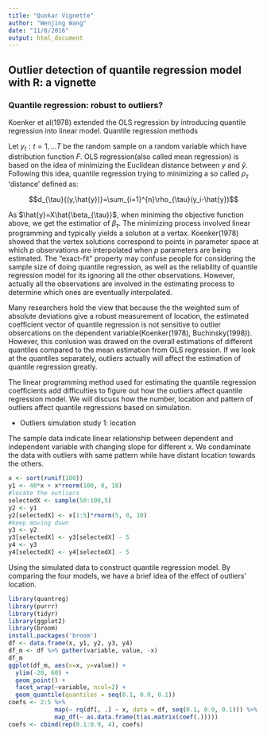 ```yaml
---
title: "Quokar Vignette"
author: "Wenjing Wang"
date: "11/8/2016"
output: html_document
---
```


## Outlier detection of quantile regression model with R: a vignette
### Quantile regression: robust to outliers?

Koenker et al(1978) extended the OLS regression by introducing quantile regression into linear model. Quantile regression methods 

Let ${y_{t}:t=1,...T}$ be the random sample on a random variable which have distribution function $F$. OLS regression(also called mean regression) is based on the idea of minimizing the Euclidean distance between $y$ and $\hat{y}$. Following this idea, quantile regression trying to minimizing a so called $\rho_{\tau}$ 'distance' defined as:

$$d_{\tau}{(y,\hat{y})}=\sum_{i=1}^{n}\rho_{\tau}(y_i-\hat{y})$$

As $\hat{y}=X\hat{\beta_{\tau}}$, when miniming the objective function above, we get the estimatior of $\beta_\tau$. The minimizing process involved linear programming and typically yields a solution at a vertax. Koenker(1978) showed that the vertex solutions correspond to points in parameter space at which $p$ observations are interpolated when $p$ parameters are being estimated. The "exact-fit" property may confuse people for considering the sample size of doing quantile regression, as well as the reliability of quantile regression model for its ignoring all the other observations. However, actually all the observations are involved in the estimating process to determine which ones are eventually interpolated. 

Many researchers hold the view that because the the weighted sum of absolute deviations give a robust measurement of location, the estimated coefficient vector of quantile regression is not sensitive to outlier obsercations on the dependent variable(Koenker(1978), Buchinsky(1998)). However, this conlusion was drawed on the overall estimations of different quantiles compared to the mean estimation from OLS regression. If we look at the quantiles separately, outliers actually will affect the estimation of quantile regression greatly. 

The linear programming method used for estimating the quantile regression coefficients add difficulties to figure out how the outliers affect quantile regression model. We will discuss how the number, location and pattern of outliers affect quantile regressions based on simulation.

* Outliers simulation study 1: location
 
 The sample data indicate linear relationship between dependent and independent variable with changing slope for different x. We condaminate the data with outliers with same pattern while have distant location towards the others.  
```r
x <- sort(runif(100))
y1 <- 40*x + x*rnorm(100, 0, 10)
#locate the outliers
selectedX <- sample(50:100,5) 
y2 <- y1
y2[selectedX] <- x[1:5]*rnorm(5, 0, 10)
#keep moving down
y3 <- y2
y3[selectedX] <- y3[selectedX] - 5
y4 <- y3
y4[selectedX] <- y4[selectedX] - 5
```
Using the simulated data to construct quantile regression model. By comparing the four models, we have a brief idea of the effect of outliers' location.
```r
library(quantreg)
library(purrr)
library(tidyr)
library(ggplot2)
library(broom)
install.packages('broom')
df <- data.frame(x, y1, y2, y3, y4)
df_m <- df %>% gather(variable, value, -x)
df_m
ggplot(df_m, aes(x=x, y=value)) + 
  ylim(-20, 60) +
  geom_point() + 
  facet_wrap(~variable, ncol=2) +
  geom_quantile(quantiles = seq(0.1, 0.9, 0.1))
coefs <- 2:5 %>%
             map(~ rq(df[, .] ~ x, data = df, seq(0.1, 0.9, 0.1))) %>%
             map_df(~ as.data.frame(t(as.matrix(coef(.)))))
coefs <- cbind(rep(0.1:0.9, 4), coefs)
```

























































